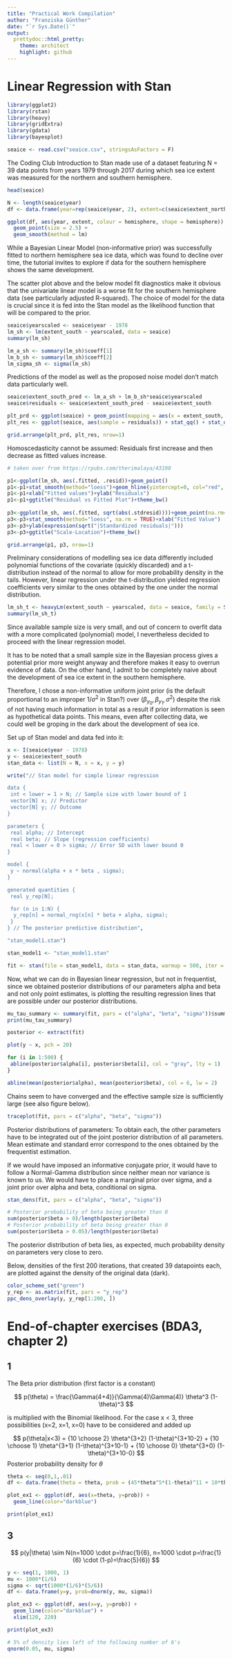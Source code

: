 ```yaml
---
title: "Practical Work Compilation"
author: "Franziska Günther"
date: "`r Sys.Date()`"
output:
  prettydoc::html_pretty:
    theme: architect
    highlight: github
---
```


# Linear Regression with Stan 

```r
library(ggplot2)
library(rstan)
library(heavy)
library(gridExtra)
library(gdata)
library(bayesplot)

seaice <- read.csv("seaice.csv", stringsAsFactors = F)
```

The Coding Club Introduction to Stan made use of a dataset featuring N = 39 data points
from years 1979 through 2017 during which sea ice extent was measured for the northern 
and southern hemisphere. 

```r

head(seaice)

N <- length(seaice$year)
df <- data.frame(year=rep(seaice$year, 2), extent=c(seaice$extent_north, seaice$extent_south), hemisphere=as.factor(c(rep("north", N), rep("south", N))))

ggplot(df, aes(year, extent, colour = hemisphere, shape = hemisphere)) +
  geom_point(size = 2.5) +
  geom_smooth(method = lm)
```

While a Bayesian Linear Model (non-informative prior) was successfully fitted to northern hemisphere sea ice data, which was found to decline over time, the tutorial invites to explore if data for the southern hemisphere shows the same development. 

The scatter plot above and the below model fit diagnostics make it obvious that the univariate linear model is a worse fit for the southern hemisphere data (see particularly adjusted R-squared). The choice of model for the data is crucial since it is fed into the Stan model as the likelihood function that will be compared to the prior. 

```r
seaice$yearscaled <- seaice$year - 1978
lm_sh <- lm(extent_south ~ yearscaled, data = seaice) 
summary(lm_sh)

lm_a_sh <- summary(lm_sh)$coeff[1]  
lm_b_sh <- summary(lm_sh)$coeff[2]  
lm_sigma_sh <- sigma(lm_sh)
```

Predictions of the model as well as the proposed noise model don't match data particularly well.

```r
seaice$extent_south_pred <- lm_a_sh + lm_b_sh*seaice$yearscaled
seaice$residuals <- seaice$extent_south_pred - seaice$extent_south

plt_prd <- ggplot(seaice) + geom_point(mapping = aes(x = extent_south, y = extent_south_pred))
plt_res <- ggplot(seaice, aes(sample = residuals)) + stat_qq() + stat_qq_line()

grid.arrange(plt_prd, plt_res, nrow=1)

```

Homoscedasticity cannot be assumed: Residuals first increase and then decrease as fitted values increase.

```r

# taken over from https://rpubs.com/therimalaya/43190

p1<-ggplot(lm_sh, aes(.fitted, .resid))+geom_point()
p1<-p1+stat_smooth(method="loess")+geom_hline(yintercept=0, col="red", linetype="dashed")
p1<-p1+xlab("Fitted values")+ylab("Residuals")
p1<-p1+ggtitle("Residual vs Fitted Plot")+theme_bw()
    
p3<-ggplot(lm_sh, aes(.fitted, sqrt(abs(.stdresid))))+geom_point(na.rm=TRUE)
p3<-p3+stat_smooth(method="loess", na.rm = TRUE)+xlab("Fitted Value")
p3<-p3+ylab(expression(sqrt("|Standardized residuals|")))
p3<-p3+ggtitle("Scale-Location")+theme_bw()

grid.arrange(p1, p3, nrow=1)
```

Preliminary considerations of modelling sea ice data differently included polynomial functions of the covariate (quickly discarded) and a t-distribution instead of the normal to allow for more probability density in the tails. However, linear regression under the t-distribution yielded regression coefficients very similar to the ones obtained by the one under the normal distribution.

```r
lm_sh_t <- heavyLm(extent_south ~ yearscaled, data = seaice, family = Student())
summary(lm_sh_t)
```

Since available sample size is very small, and out of concern to overfit data with a more complicated (polynomial) model, I nevertheless decided to proceed with the linear regression model.

It has to be noted that a small sample size in the Bayesian process gives a potential prior more weight anyway and therefore makes it easy to overrun evidence of data. On the other hand, I admit to be completely naive about the development of sea ice extent in the southern hemisphere.

Therefore, I chose a non-informative uniform joint prior (is the default proportional to an improper 1/$\sigma^2$ in Stan?) over ($\beta_{y_0}, \beta_{y_1}, \sigma^2$) despite the risk of not having much information in total as a result if prior information is seen as hypothetical data points. This means, even after collecting data, we could well be groping in the dark about the development of sea ice.

Set up of Stan model and data fed into it:

```r
x <- I(seaice$year - 1978)
y <- seaice$extent_south
stan_data <- list(N = N, x = x, y = y)

write("// Stan model for simple linear regression

data {
 int < lower = 1 > N; // Sample size with lower bound of 1
 vector[N] x; // Predictor
 vector[N] y; // Outcome
}

parameters {
 real alpha; // Intercept
 real beta; // Slope (regression coefficients)
 real < lower = 0 > sigma; // Error SD with lower bound 0
}

model {
 y ~ normal(alpha + x * beta , sigma);
}

generated quantities {
 real y_rep[N];

 for (n in 1:N) {
  y_rep[n] = normal_rng(x[n] * beta + alpha, sigma);
 }
} // The posterior predictive distribution",

"stan_model1.stan")

stan_model1 <- "stan_model1.stan"

fit <- stan(file = stan_model1, data = stan_data, warmup = 500, iter = 1000, chains = 4, cores = 2, thin = 1)
```

Now, what we can do in Bayesian linear regression, but not in frequentist, since we obtained posterior distributions of our parameters alpha and beta and not only point estimates, is plotting the resulting regression lines that are possible under our posterior distributions.

```r
mu_tau_summary <- summary(fit, pars = c("alpha", "beta", "sigma"))$summary
print(mu_tau_summary)

posterior <- extract(fit)

plot(y ~ x, pch = 20)

for (i in 1:500) {
 abline(posterior$alpha[i], posterior$beta[i], col = "gray", lty = 1)
}

abline(mean(posterior$alpha), mean(posterior$beta), col = 6, lw = 2)
```

Chains seem to have converged and the effective sample size is sufficiently large (see also figure below).

```r
traceplot(fit, pars = c("alpha", "beta", "sigma"))
```

Posterior distributions of parameters: To obtain each, the other parameters have to be integrated out of the joint posterior distribution of all parameters. Mean estimate and standard error correspond to the ones obtained by the frequentist estimation. 

If we would have imposed an informative conjugate prior, it would have to follow a Normal-Gamma distribution since neither mean nor variance is known to us. We would have to place a marginal prior over sigma, and a joint prior over alpha and beta, conditional on sigma.

```r
stan_dens(fit, pars = c("alpha", "beta", "sigma"))
```

```r
# Posterior probability of beta being greater than 0
sum(posterior$beta > 0)/length(posterior$beta) 
# Posterior probability of beta being greater than 0
sum(posterior$beta > 0.05)/length(posterior$beta) 
```

The posterior distribution of beta lies, as expected, much probability density on parameters very close to zero. 

Below, densities of the first 200 iterations, that created 39 datapoints each, are plotted against the density of the original data (dark).  

```r
color_scheme_set("green")
y_rep <- as.matrix(fit, pars = "y_rep")
ppc_dens_overlay(y, y_rep[1:200, ])
```

# End-of-chapter exercises (BDA3, chapter 2)

## 1

The Beta prior distribution (first factor is a constant)

$$
 p(\theta) = \frac{\Gamma(4+4)}{\Gamma(4)\Gamma(4)} \theta^3 (1-\theta)^3
$$

is multiplied with the Binomial likelihood. For the case x < 3, three possibilities (x=2, x=1, x=0) have to be considered and added up

$$
 p(\theta|x<3) = {10 \choose 2} \theta^{3+2} (1-\theta)^{3+10-2} + {10 \choose 1} \theta^{3+1} (1-\theta)^{3+10-1} + {10 \choose 0} \theta^{3+0} (1-\theta)^{3+10-0}
$$
Posterior probability density for $\theta$

```r
theta <- seq(0,1,.01)
df <- data.frame(theta = theta, prob = (45*theta^5*(1-theta)^11 + 10*theta^4*(1-theta)^12 + theta^3*(1-theta)^13))

plot_ex1 <- ggplot(df, aes(x=theta, y=prob)) + 
  geom_line(color="darkblue") 

print(plot_ex1)
```

## 3

$$
p(y|\theta) \sim N(n=1000 \cdot p=\frac{1}{6}, n=1000 \cdot p=\frac{1}{6} \cdot (1-p)=\frac{5}{6})
$$
```r
y <- seq(1, 1000, 1)
mu <- 1000*(1/6)
sigma <- sqrt(1000*(1/6)*(5/6))
df <- data.frame(y=y, prob=dnorm(y, mu, sigma))

plot_ex3 <- ggplot(df, aes(x=y, y=prob)) + 
  geom_line(color="darkblue") + 
  xlim(120, 220)

print(plot_ex3)

# 5% of density lies left of the following number of 6's
qnorm(0.05, mu, sigma) 
```
